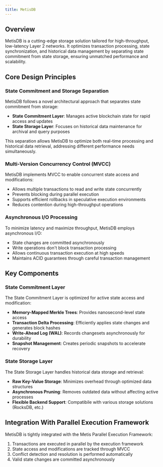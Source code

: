 ```yaml
---
title: MetisDB
---
```


## Overview

MetisDB is a cutting-edge storage solution tailored for high-throughput, low-latency Layer 2 networks. It optimizes transaction processing, state synchronization, and historical data management by separating state commitment from state storage, ensuring unmatched performance and scalability.

## Core Design Principles

### State Commitment and Storage Separation

MetisDB follows a novel architectural approach that separates state commitment from storage:

- **State Commitment Layer**: Manages active blockchain state for rapid access and updates
- **State Storage Layer**: Focuses on historical data maintenance for archival and query purposes

This separation allows MetisDB to optimize both real-time processing and historical data retrieval, addressing different performance needs simultaneously.

### Multi-Version Concurrency Control (MVCC)

MetisDB implements MVCC to enable concurrent state access and modifications:

- Allows multiple transactions to read and write state concurrently
- Prevents blocking during parallel execution
- Supports efficient rollbacks in speculative execution environments
- Reduces contention during high-throughput operations

### Asynchronous I/O Processing

To minimize latency and maximize throughput, MetisDB employs asynchronous I/O:

- State changes are committed asynchronously
- Write operations don't block transaction processing
- Allows continuous transaction execution at high speeds
- Maintains ACID guarantees through careful transaction management

## Key Components

### State Commitment Layer

The State Commitment Layer is optimized for active state access and modification:

- **Memory-Mapped Merkle Trees**: Provides nanosecond-level state access
- **Transaction Delta Processing**: Efficiently applies state changes and generates block hashes
- **Write-Ahead Log (WAL)**: Records changesets asynchronously for durability
- **Snapshot Management**: Creates periodic snapshots to accelerate recovery

### State Storage Layer

The State Storage Layer handles historical data storage and retrieval:

- **Raw Key-Value Storage**: Minimizes overhead through optimized data structures
- **Asynchronous Pruning**: Removes outdated data without affecting active processes
- **Flexible Backend Support**: Compatibile with various storage solutions (RocksDB, etc.)

## Integration With Parallel Execution Framework

MetisDB is tightly integrated with the Metis Parallel Execution Framework:

1. Transactions are executed in parallel by the execution framework
2. State access and modifications are tracked through MVCC
3. Conflict detection and resolution is performed automatically
4. Valid state changes are committed asynchronously
